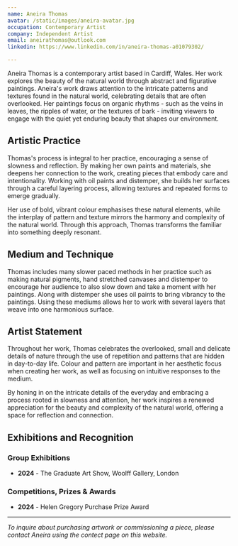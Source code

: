 ```yaml
---
name: Aneira Thomas
avatar: /static/images/aneira-avatar.jpg
occupation: Contemporary Artist
company: Independent Artist
email: aneirathomas@outlook.com
linkedin: https://www.linkedin.com/in/aneira-thomas-a01079302/

---
```


Aneira Thomas is a contemporary artist based in Cardiff, Wales. Her work explores the beauty of the natural world through abstract and figurative paintings.
Aneira's work draws attention to the intricate patterns and textures found in the natural world, celebrating details that are often overlooked. Her paintings focus on organic rhythms - such as the veins in leaves, the ripples of water, or the textures of bark - inviting viewers to engage with the quiet yet enduring beauty that shapes our environment.

## Artistic Practice

Thomas's process is integral to her practice, encouraging a sense of slowness and reflection. By making her own paints and materials, she deepens her connection to the work, creating pieces that embody care and intentionality. Working with oil paints and distemper, she builds her surfaces through a careful layering process, allowing textures and repeated forms to emerge gradually.

Her use of bold, vibrant colour emphasises these natural elements, while the interplay of pattern and texture mirrors the harmony and complexity of the natural world. Through this approach, Thomas transforms the familiar into something deeply resonant.

## Medium and Technique

Thomas includes many slower paced methods in her practice such as making natural pigments, hand stretched canvases and distemper to encourage her audience to also slow down and take a moment with her paintings. Along with distemper she uses oil paints to bring vibrancy to the paintings. Using these mediums allows her to work with several layers that weave into one harmonious surface.

## Artist Statement

Throughout her work, Thomas celebrates the overlooked, small and delicate details of nature through the use of repetition and patterns that are hidden in day-to-day life. Colour and pattern are important in her aesthetic focus when creating her work, as well as focusing on intuitive responses to the medium.

By honing in on the intricate details of the everyday and embracing a process rooted in slowness and attention, her work inspires a renewed appreciation for the beauty and complexity of the natural world, offering a space for reflection and connection.

## Exhibitions and Recognition

### Group Exhibitions
- **2024** - The Graduate Art Show, Woolff Gallery, London

### Competitions, Prizes & Awards
- **2024** - Helen Gregory Purchase Prize Award

---

*To inquire about purchasing artwork or commissioning a piece, please contact Aneira using the contect page on this website.*